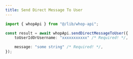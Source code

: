 ```yaml
---
title: Send Direct Message To User
---
```


```typescript
import { whopApi } from "@/lib/whop-api";

const result = await whopApi.sendDirectMessageToUser({
	toUserIdOrUsername: "xxxxxxxxxxx" /* Required! */,

	message: "some string" /* Required! */,
});

```
